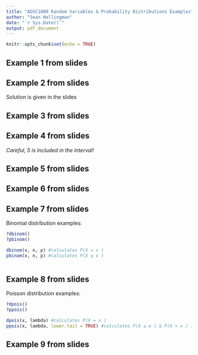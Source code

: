 ```yaml
---
title: "ADSC1000 Random Variables & Probability Distributions Examples"
author: "Sean Hellingman"
date: "`r Sys.Date()`"
output: pdf_document
---
```


```r
knitr::opts_chunk$set(echo = TRUE)
```


## Example 1 from slides




## Example 2 from slides
Solution is given in the slides


## Example 3 from slides


## Example 4 from slides
*Careful, 5 is included in the interval!*



## Example 5 from slides



## Example 6 from slides




## Example 7 from slides





Binomial distribution examples:

```r

?dbinom()
?pbinom()

dbinom(x, n, p) #calculates P(X = x )
pbinom(x, n, p) #calculates P(X ≤ x )



```



## Example 8 from slides



Poisson distribution examples:


```r

?dpois()
?ppois()  

dpois(x, lambda) #calculates P(X = x )
ppois(x, lambda, lower.tail = TRUE) #calculates P(X ≤ x ) & P(X > x ) if lower.tail = FALSE.

```




## Example 9 from slides


